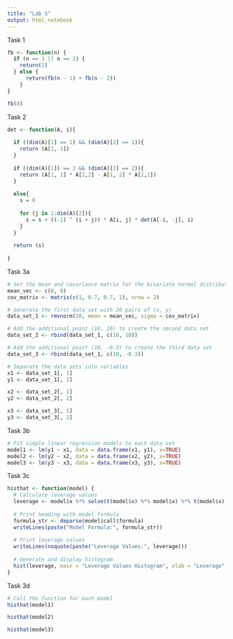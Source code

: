 ```yaml
---
title: "Lab 5"
output: html_notebook
---
```


Task 1

```r
fb <- function(n) {
  if (n == 1 || n == 2) {
    return(1)
  } else {
      return(fb(n - 1) + fb(n - 2))
    }
}

fb(8)
```

Task 2

```r
det <- function(A, i){
  
  if ((dim(A)[1] == 1) && (dim(A)[2] == 1)){
    return (A[1, 1])
  }
  
  if ((dim(A)[1]) == 2 && (dim(A)[2] == 2)){
    return (A[1, 1] * A[2,2] - A[1, 2] * A[2,1])
  }
  
  else{
    s = 0
    
    for (j in 1:dim(A)[2]){
      s = s + ((-1) ^ (i + j)) * A[i, j] * det(A[-i, -j], i)
    }
  }
  
  return (s)
  
}
```

Task 3a

```r
# Set the mean and covariance matrix for the bivariate normal distribution
mean_vec <- c(0, 0)
cov_matrix <- matrix(c(1, 0.7, 0.7, 1), nrow = 2)
```

```r
# Generate the first data set with 20 pairs of (x, y)
data_set_1 <- rmvnorm(20, mean = mean_vec, sigma = cov_matrix)

# Add the additional point (10, 10) to create the second data set
data_set_2 <- rbind(data_set_1, c(10, 10))

# Add the additional point (10, -0.3) to create the third data set
data_set_3 <- rbind(data_set_1, c(10, -0.3))
```

```r
# Separate the data sets into variables
x1 <- data_set_1[, 1]
y1 <- data_set_1[, 2]

x2 <- data_set_2[, 1]
y2 <- data_set_2[, 2]

x3 <- data_set_3[, 1]
y3 <- data_set_3[, 2]
```

Task 3b

```r
# Fit simple linear regression models to each data set
model1 <- lm(y1 ~ x1, data = data.frame(x1, y1), x=TRUE)
model2 <- lm(y2 ~ x2, data = data.frame(x2, y2), x=TRUE)
model3 <- lm(y3 ~ x3, data = data.frame(x3, y3), x=TRUE)
```

Task 3c

```r
histhat <- function(model) {
  # Calculate leverage values
  leverage <- model$x %*% solve(t(model$x) %*% model$x) %*% t(model$x)
  
  # Print heading with model formula
  formula_str <- deparse(model$call$formula)
  writeLines(paste("Model Formula:", formula_str))
  
  # Print leverage values
  writeLines(noquote(paste("Leverage Values:", leverage)))
  
  # Generate and display histogram
  hist(leverage, main = "Leverage Values Histogram", xlab = "Leverage", ylab = "Frequency")
}
```

Task 3d

```r
# Call the function for each model
histhat(model1)
```

```r
histhat(model2)
```

```r
histhat(model3)
```
